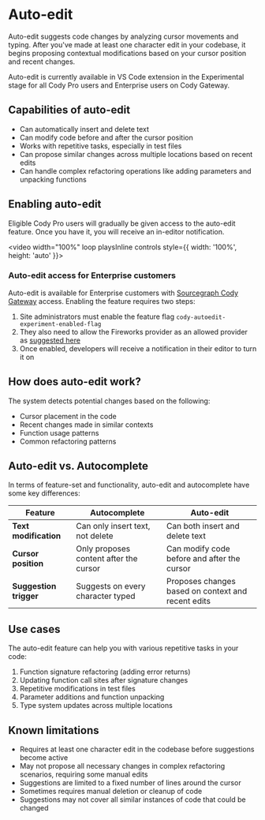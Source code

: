 # Auto-edit

<p className="subtitle">Auto-edit suggests code changes by analyzing cursor movements and typing. After you've made at least one character edit in your codebase, it begins proposing contextual modifications based on your cursor position and recent changes.</p>

<Callout type="info">Auto-edit is currently available in VS Code extension in the Experimental stage for all Cody Pro users and Enterprise users on Cody Gateway.</Callout>

## Capabilities of auto-edit

- Can automatically insert and delete text
- Can modify code before and after the cursor position
- Works with repetitive tasks, especially in test files
- Can propose similar changes across multiple locations based on recent edits
- Can handle complex refactoring operations like adding parameters and unpacking functions

## Enabling auto-edit

Eligible Cody Pro users will gradually be given access to the auto-edit feature. Once you have it, you will receive an in-editor notification.

<video width="100%" loop playsInline controls style={{ width: '100%', height: 'auto' }}>
    <source src="https://storage.googleapis.com/sourcegraph-assets/Docs/Media/auto-edit-in-action-2025.mp4" type="video/mp4" />
</video>

### Auto-edit access for Enterprise customers

Auto-edit is available for Enterprise customers with [Sourcegraph Cody Gateway](/cody/core-concepts/cody-gateway#sourcegraph-cody-gateway) access. Enabling the feature requires two steps:

1. Site administrators must enable the feature flag `cody-autoedit-experiment-enabled-flag`
2. They also need to allow the Fireworks provider as an allowed provider as [suggested here](https://sourcegraph.com/docs/cody/enterprise/model-configuration#model-filters)
3. Once enabled, developers will receive a notification in their editor to turn it on

## How does auto-edit work?

The system detects potential changes based on the following:

- Cursor placement in the code
- Recent changes made in similar contexts
- Function usage patterns
- Common refactoring patterns

## Auto-edit vs. Autocomplete

In terms of feature-set and functionality, auto-edit and autocomplete have some key differences:

|      **Feature**       |            **Autocomplete**            |                   **Auto-edit**                    |
| ---------------------- | -------------------------------------- | -------------------------------------------------- |
| **Text modification**  | Can only insert text, not delete       | Can both insert and delete text                    |
| **Cursor position**    | Only proposes content after the cursor | Can modify code before and after the cursor        |
| **Suggestion trigger** | Suggests on every character typed      | Proposes changes based on context and recent edits |

## Use cases

The auto-edit feature can help you with various repetitive tasks in your code:

1. Function signature refactoring (adding error returns)
2. Updating function call sites after signature changes
3. Repetitive modifications in test files
4. Parameter additions and function unpacking
5. Type system updates across multiple locations

## Known limitations

- Requires at least one character edit in the codebase before suggestions become active
- May not propose all necessary changes in complex refactoring scenarios, requiring some manual edits
- Suggestions are limited to a fixed number of lines around the cursor
- Sometimes requires manual deletion or cleanup of code
- Suggestions may not cover all similar instances of code that could be changed
